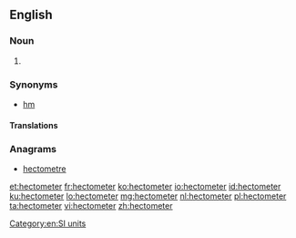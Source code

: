 ==English==

===Noun===
{{en-noun}}
# {{alternative spelling of|hectometre|from=US|lang=en}}

===Synonyms===
* [[hm]]

====Translations====
{{trans-see|hectometre}}

===Anagrams===
* [[hectometre#English|hectometre]]

[[Category:en:SI units]]

[[et:hectometer]]
[[fr:hectometer]]
[[ko:hectometer]]
[[io:hectometer]]
[[id:hectometer]]
[[ku:hectometer]]
[[lo:hectometer]]
[[mg:hectometer]]
[[nl:hectometer]]
[[pl:hectometer]]
[[ta:hectometer]]
[[vi:hectometer]]
[[zh:hectometer]]